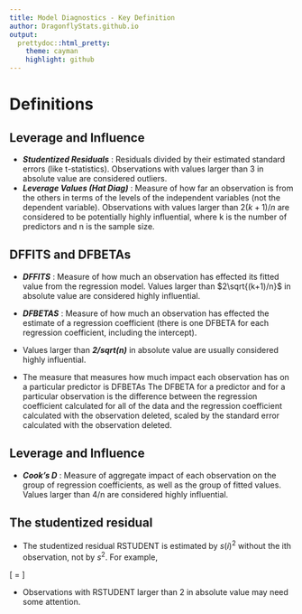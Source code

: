 ```yaml
---
title: Model Diagnostics - Key Definition
author: DragonflyStats.github.io
output:
  prettydoc::html_pretty:
    theme: cayman
    highlight: github
---
```


Definitions 
===========================================================

## Leverage and Influence

*  ***Studentized Residuals*** :  Residuals divided by their estimated standard errors (like t-statistics). Observations with values larger than 3 in absolute value are considered outliers.
*  ***Leverage Values (Hat Diag)*** :  Measure of how far an observation is from the others in terms of the levels of the independent variables (not the dependent variable). Observations with values larger than $2(k+1)/n$ are considered to be potentially highly influential, where k is the number of predictors and n is the sample size.

## DFFITS and DFBETAs

*  ***DFFITS*** :  Measure of how much an observation has effected its fitted value from the regression model. Values larger than $2\sqrt{(k+1)/n}$ in absolute value are considered highly influential. 

*  ***DFBETAS*** :  Measure of how much an observation has effected the estimate of a regression coefficient (there is one DFBETA for each regression coefficient, including the intercept). 
* Values larger than ***2/sqrt(n)*** in absolute value are usually considered highly influential.



* The measure that measures how much impact each observation has on a particular predictor is DFBETAs The DFBETA for a predictor and for a particular observation is the difference between the regression coefficient calculated for all of the data and the regression coefficient calculated with the observation deleted, scaled by the standard error calculated with the observation deleted. 

## Leverage and Influence


*  ***Cook's D*** :  Measure of aggregate impact of each observation on the group of regression coefficients, as well as the group of fitted values. Values larger than 4/n are considered highly influential.

## The studentized residual

* The studentized residual RSTUDENT is estimated by $s(i)^2$ without the ith observation, not by $s^2$. For example,

\[\mbox{RSTUDENT} = \frac{r_i}{s_{(i)} \sqrt{(1 - h_i)}} \]

* Observations with RSTUDENT larger than 2 in absolute value may need some attention.

